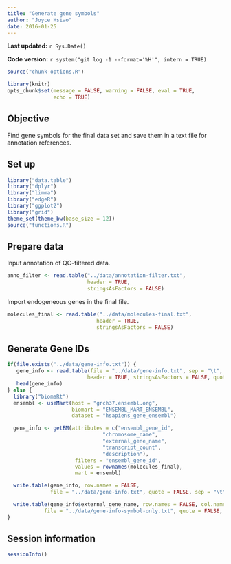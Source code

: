 ```yaml
---
title: "Generate gene symbols"
author: "Joyce Hsiao"
date: 2016-01-25
---
```


**Last updated:** `r Sys.Date()`

**Code version:** `r system("git log -1 --format='%H'", intern = TRUE)`

```r
source("chunk-options.R")

library(knitr)
opts_chunk$set(message = FALSE, warning = FALSE, eval = TRUE, 
               echo = TRUE)
```


## Objective

Find gene symbols for the final data set and save them in a text file for annotation references.

## Set up

```r
library("data.table")
library("dplyr")
library("limma")
library("edgeR")
library("ggplot2")
library("grid")
theme_set(theme_bw(base_size = 12))
source("functions.R")
```


## Prepare data

Input annotation of QC-filtered data.

```r
anno_filter <- read.table("../data/annotation-filter.txt", 
                          header = TRUE,
                          stringsAsFactors = FALSE)
```


Import endogeneous genes in the final file.

```r
molecules_final <- read.table("../data/molecules-final.txt", 
                             header = TRUE, 
                             stringsAsFactors = FALSE)
```


## Generate Gene IDs


```r
if(file.exists("../data/gene-info.txt")) {
   gene_info <- read.table(file = "../data/gene-info.txt", sep = "\t",
                          header = TRUE, stringsAsFactors = FALSE, quote = "")
   head(gene_info)
} else {
  library("biomaRt")
  ensembl <- useMart(host = "grch37.ensembl.org",
                     biomart = "ENSEMBL_MART_ENSEMBL",
                     dataset = "hsapiens_gene_ensembl")

  gene_info <- getBM(attributes = c("ensembl_gene_id", 
                               "chromosome_name",
                               "external_gene_name", 
                               "transcript_count",
                               "description"),
                      filters = "ensembl_gene_id",
                      values = rownames(molecules_final),
                      mart = ensembl)

  write.table(gene_info, row.names = FALSE,
              file = "../data/gene-info.txt", quote = FALSE, sep = "\t") 

  write.table(gene_info$external_gene_name, row.names = FALSE, col.names = F,
            file = "../data/gene-info-symbol-only.txt", quote = FALSE, sep = "\t") 
}
```






## Session information

```r
sessionInfo()
```
